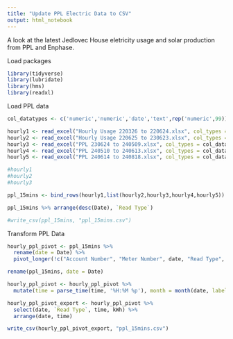 ```yaml
---
title: "Update PPL Electric Data to CSV"
output: html_notebook
---
```


A look at the latest Jedlovec House eletricity usage and solar production from PPL and Enphase.

Load packages
```r
library(tidyverse)
library(lubridate)
library(hms)
library(readxl)
```

Load PPL data
```r

col_datatypes <- c('numeric','numeric','date','text',rep('numeric',99))

hourly1 <- read_excel("Hourly Usage 220326 to 220624.xlsx", col_types = col_datatypes)
hourly2 <- read_excel("Hourly Usage 220625 to 230623.xlsx", col_types = col_datatypes)
hourly3 <- read_excel("PPL 230624 to 240509.xlsx", col_types = col_datatypes)
hourly4 <- read_excel("PPL 240510 to 240613.xlsx", col_types = col_datatypes)
hourly5 <- read_excel("PPL 240614 to 240818.xlsx", col_types = col_datatypes)

#hourly1
#hourly2
#hourly3

ppl_15mins <- bind_rows(hourly1,list(hourly2,hourly3,hourly4,hourly5))

ppl_15mins %>% arrange(desc(Date), `Read Type`)

#write_csv(ppl_15mins, "ppl_15mins.csv")

```


Transform PPL Data
```r

hourly_ppl_pivot <- ppl_15mins %>% 
  rename(date = Date) %>% 
  pivot_longer(!c("Account Number", "Meter Number", date, "Read Type", Min, Max, Total), names_to = "time", values_to = "kWh") 

rename(ppl_15mins, date = Date)

hourly_ppl_pivot <- hourly_ppl_pivot %>% 
  mutate(time = parse_time(time, '%H:%M %p'), month = month(date, label=TRUE), year = year(date), yday = yday(date), wday = wday(date, label=TRUE))

hourly_ppl_pivot_export <- hourly_ppl_pivot %>% 
  select(date, `Read Type`, time, kWh) %>% 
  arrange(date, time) 

write_csv(hourly_ppl_pivot_export, "ppl_15mins.csv")

```



